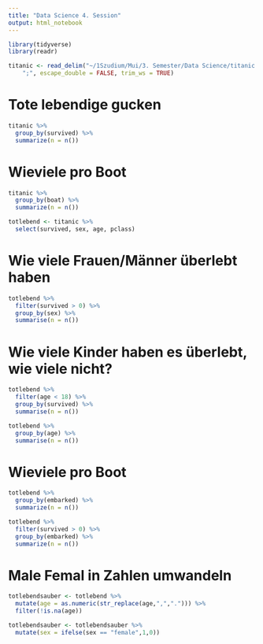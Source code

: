```yaml
---
title: "Data Science 4. Session"
output: html_notebook
---
```


```r
library(tidyverse)
library(readr)
```

```r
titanic <- read_delim("~/1Szudium/Mui/3. Semester/Data Science/titanic.csv", 
    ";", escape_double = FALSE, trim_ws = TRUE)
```

# Tote lebendige gucken
```r
titanic %>%
  group_by(survived) %>%
  summarize(n = n())
```

# Wieviele pro Boot
```r
titanic %>%
  group_by(boat) %>%
  summarize(n = n())
```

```r
totlebend <- titanic %>%
  select(survived, sex, age, pclass)
```

# Wie viele Frauen/Männer überlebt haben
```r
totlebend %>%
  filter(survived > 0) %>%
  group_by(sex) %>%
  summarise(n = n())
```

# Wie viele Kinder haben es überlebt, wie viele nicht?
```r
totlebend %>%
  filter(age < 18) %>%
  group_by(survived) %>%
  summarise(n = n())
```

```r
totlebend %>%
  group_by(age) %>%
  summarise(n = n())
```

# Wieviele pro Boot
```r
totlebend %>%
  group_by(embarked) %>%
  summarize(n = n())
```

```r
totlebend %>%
  filter(survived > 0) %>%
  group_by(embarked) %>%
  summarize(n = n())
```

# Male Femal in Zahlen umwandeln
```r
totlebendsauber <- totlebend %>%
  mutate(age = as.numeric(str_replace(age,",","."))) %>%
  filter(!is.na(age))
```

```r
totlebendsauber <- totlebendsauber %>%
  mutate(sex = ifelse(sex == "female",1,0))
```

